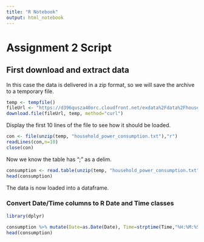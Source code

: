 ```yaml
---
title: "R Notebook"
output: html_notebook
---
```


# Assignment 2 Script

## First download and extract data

In this case the data is delivered in a zip format, so we will save the archive to a temporary file.

```r
temp <- tempfile()
fileUrl <- "https://d396qusza40orc.cloudfront.net/exdata%2Fdata%2Fhousehold_power_consumption.zip"
download.file(fileUrl, temp, method="curl")
```

Display the first 10 lines of the file to see how it should be loaded.

```r
con <- file(unzip(temp, "household_power_consumption.txt"),"r")
readLines(con,n=10)
close(con)
```

Now we know the table has ";" as a delim.

```r
consumption <- read.table(unzip(temp, "household_power_consumption.txt"), header=TRUE, sep=";", na.strings="?")
head(consumption)
```

The data is now loaded into a dataframe.

### Convert Date/Time columns to R Date and Time classes

```r
library(dplyr)

consumption %>% mutate(Date=as.Date(Date), Time=strptime(Time,"%H:%M:%S"))
head(consumption)
```
